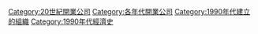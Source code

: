 {{EstcatDecadeType|19|9|20|公司|Companies|n=開業}}
[[Category:20世紀開業公司|Category:20世紀開業公司]]
[[Category:各年代開業公司|Category:各年代開業公司]]
[[Category:1990年代建立的組織|Category:1990年代建立的組織]]
[[Category:1990年代經濟史|Category:1990年代經濟史]]